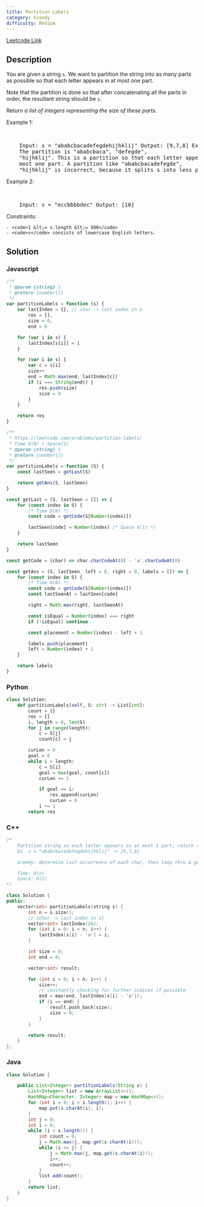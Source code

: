 ```yaml
---
title: Partition Labels
category: Greedy
difficulty: Medium
---
```


<Callout>

[Leetcode Link](https://leetcode.com/problems/partition-labels)

</Callout>

## Description

You are given a string <code>s</code>. We want to partition the string into as many parts as possible so that each letter appears in at most one part.

Note that the partition is done so that after concatenating all the parts in order, the resultant string should be <code>s</code>.

Return _a list of integers representing the size of these parts_.

Example 1:

<br />

<pre className="overflow-x-auto">
	Input: s = &quot;ababcbacadefegdehijhklij&quot; Output: [9,7,8] Explanation:
	The partition is &quot;ababcbaca&quot;, &quot;defegde&quot;,
	&quot;hijhklij&quot;. This is a partition so that each letter appears in at
	most one part. A partition like &quot;ababcbacadefegde&quot;,
	&quot;hijhklij&quot; is incorrect, because it splits s into less parts.
</pre>

Example 2:

<br />

<pre className="overflow-x-auto">
	Input: s = &quot;eccbbbbdec&quot; Output: [10]
</pre>

Constraints:

    - <code>1 &lt;= s.length &lt;= 500</code>
    - <code>s</code> consists of lowercase English letters.

## Solution

### Javascript

```javascript
/**
 * @param {string} s
 * @return {number[]}
 */
var partitionLabels = function (s) {
	var lastIndex = {}, // char -> last index in s
		res = [],
		size = 0,
		end = 0

	for (var i in s) {
		lastIndex[s[i]] = i
	}

	for (var i in s) {
		var c = s[i]
		size++
		end = Math.max(end, lastIndex[c])
		if (i === String(end)) {
			res.push(size)
			size = 0
		}
	}

	return res
}

/**
 * https://leetcode.com/problems/partition-labels/
 * Time O(N) | Space(1)
 * @param {string} S
 * @return {number[]}
 */
var partitionLabels = function (S) {
	const lastSeen = getLast(S)

	return getAns(S, lastSeen)
}

const getLast = (S, lastSeen = []) => {
	for (const index in S) {
		/* Time O(N) */
		const code = getCode(S[Number(index)])

		lastSeen[code] = Number(index) /* Space O(1) */
	}

	return lastSeen
}

const getCode = (char) => char.charCodeAt(0) - 'a'.charCodeAt(0)

const getAns = (S, lastSeen, left = 0, right = 0, labels = []) => {
	for (const index in S) {
		/* Time O(N) */
		const code = getCode(S[Number(index)])
		const lastSeenAt = lastSeen[code]

		right = Math.max(right, lastSeenAt)

		const isEqual = Number(index) === right
		if (!isEqual) continue

		const placement = Number(index) - left + 1

		labels.push(placement)
		left = Number(index) + 1
	}

	return labels
}
```

### Python

```python
class Solution:
    def partitionLabels(self, S: str) -> List[int]:
        count = {}
        res = []
        i, length = 0, len(S)
        for j in range(length):
            c = S[j]
            count[c] = j

        curLen = 0
        goal = 0
        while i < length:
            c = S[i]
            goal = max(goal, count[c])
            curLen += 1

            if goal == i:
                res.append(curLen)
                curLen = 0
            i += 1
        return res

```

### C++

```cpp
/*
    Partition string so each letter appears in at most 1 part, return sizes
    Ex. s = "ababcbacadefegdehijhklij" -> [9,7,8]

    Greedy: determine last occurrence of each char, then loop thru & get sizes

    Time: O(n)
    Space: O(1)
*/

class Solution {
public:
    vector<int> partitionLabels(string s) {
        int n = s.size();
        // {char -> last index in s}
        vector<int> lastIndex(26);
        for (int i = 0; i < n; i++) {
            lastIndex[s[i] - 'a'] = i;
        }

        int size = 0;
        int end = 0;

        vector<int> result;

        for (int i = 0; i < n; i++) {
            size++;
            // constantly checking for further indices if possible
            end = max(end, lastIndex[s[i] - 'a']);
            if (i == end) {
                result.push_back(size);
                size = 0;
            }
        }

        return result;
    }
};

```

### Java

```java
class Solution {

    public List<Integer> partitionLabels(String s) {
        List<Integer> list = new ArrayList<>();
        HashMap<Character, Integer> map = new HashMap<>();
        for (int i = 0; i < s.length(); i++) {
            map.put(s.charAt(i), i);
        }
        int j = 0;
        int i = 0;
        while (i < s.length()) {
            int count = 0;
            j = Math.max(j, map.get(s.charAt(i)));
            while (i <= j) {
                j = Math.max(j, map.get(s.charAt(i)));
                i++;
                count++;
            }
            list.add(count);
        }
        return list;
    }
}

```
